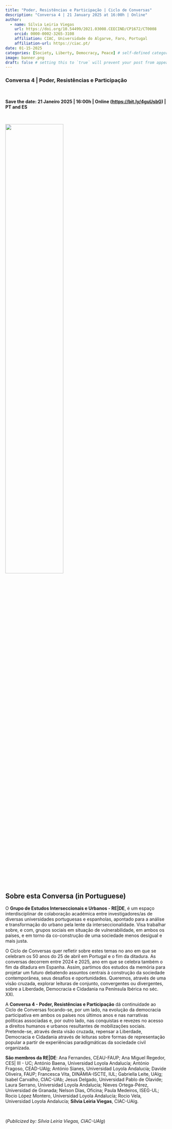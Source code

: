 ```yaml
---
title: "Poder, Resistências e Participação | Ciclo de Conversas"
description: "Conversa 4 | 21 January 2025 at 16:00h | Online"
author:
  - name: Sílvia Leiria Viegas 
    url: https://doi.org/10.54499/2021.03008.CEECIND/CP1672/CT0008
    orcid: 0000-0002-3265-3108
    affiliation: CIAC, Universidade do Algarve, Faro, Portugal
    affiliation-url: https://ciac.pt/
date: 01-15-2025
categories: [Society, Liberty, Democracy, Peace] # self-defined categories
image: banner.png
draft: false # setting this to `true` will prevent your post from appearing on your listing page until you're ready!
---
```


### Conversa 4 | Poder, Resistências e Participação

<br>

**Save the date: 21 Janeiro 2025 | 16:00h | Online (<https://bit.ly/4guUsbG>) | PT and ES**

<br>

![](conversa4.jpg){fig-align="center" width=60%}

<br>

## Sobre esta Conversa (in Portuguese)

O **Grupo de Estudos Interseccionais e Urbanos - RE|DE**, é um espaço interdisciplinar de
colaboração académica entre investigadores/as de diversas universidades portuguesas e
espanholas, apontado para a análise e transformação do urbano pela lente da interseccionalidade.
Visa trabalhar sobre, e com, grupos sociais em situação de vulnerabilidade, em ambos os países,
e em torno da co-construção de uma sociedade menos desigual e mais justa.

O Ciclo de Conversas quer refletir sobre estes temas no ano em que se celebram os 50 anos do
25 de abril em Portugal e o fim da ditadura. As conversas decorrem entre 2024 e 2025, ano em
que se celebra também o fim da ditadura em Espanha. Assim, partimos dos estudos da memória
para projetar um futuro debatendo assuntos centrais à construção da sociedade contemporânea,
seus desafios e oportunidades. Queremos, através de uma visão cruzada, explorar leituras de
conjunto, convergentes ou divergentes, sobre a Liberdade, Democracia e Cidadania na Península
Ibérica no séc. XXI.

A **Conversa 4 - Poder, Resistências e Participação** dá continuidade ao Ciclo de Conversas
focando-se, por um lado, na evolução da democracia participativa em ambos os países nos
últimos anos e nas narrativas políticas associadas e, por outro lado, nas conquistas e revezes no
acesso a direitos humanos e urbanos resultantes de mobilizações sociais. Pretende-se, através
desta visão cruzada, repensar a Liberdade, Democracia e Cidadania através de leituras sobre
formas de representação popular a partir de experiências paradigmáticas da sociedade civil
organizada.

**São membros da RE|DE**: Ana Fernandes, CEAU-FAUP; Ana Miguel Regedor, CES| III - UC;
António Baena, Universidad Loyola Andalucía; António Fragoso, CEAD-UAlg; António Sianes,
Universidad Loyola Andalucía; Davide Oliveira, FAUP; Francesca Vita, DINÂMIA-ISCTE, IUL;
Gabriella Leite, UAlg; Isabel Carvalho, CIAC-UAb; Jesus Delgado, Universidad Pablo de Olavide;
Laura Serrano, Universidad Loyola Andalucía; Nieves Ortega-Pérez, Universidad de Granada;
Nelson Dias, Oficina; Paula Medeiros, ISEG-UL; Rocio López Montero, Universidad Loyola
Andalucía; Rocio Vela, Universidad Loyola Andalucía; **Sílvia Leiria Viegas**, CIAC-UAlg.

<br>

(*Publicized by: Sílvia Leiria Viegas, CIAC-UAlg*)


